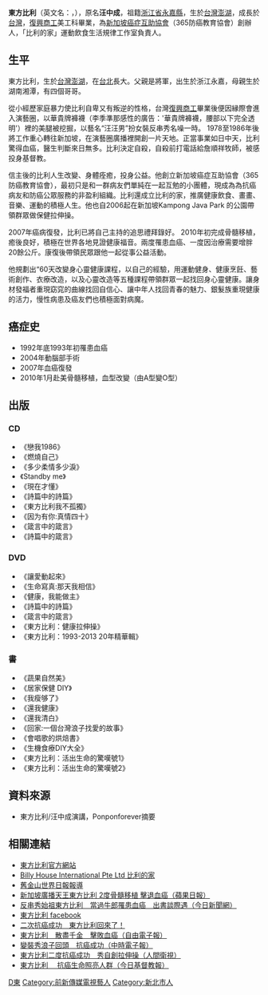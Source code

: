 {{多個問題|
{{copyedit|time=2010-06-17T02:37:41+00:00}}
{{notability unreferenced|time=2010-05-12T08:14:03+00:00}}
{{primarysources|time=2010-05-12T08:14:03+00:00}}
{{advert|time=2018-09-03T07:01:23+00:00}}
{{inappropriate tone|time=2018-09-03T07:01:23+00:00}}
}}
{{藝人
| 姓名 = 東方比利
| 類型 = 節目主持
| 羅馬拼音 = 
| 英文名 = Billy Wang
| 國籍 = {{ROC}}{{SIN}}
| 民族 = [[华族|华族]]([[汉族|汉族]]) 
| 籍貫 = [[浙江省|浙江省]][[永嘉縣|永嘉縣]]
| 原名 = 汪中成
| 出生日期 ={{birth date and age|1964|10|31}}
| 出生地點 = {{TWN}}[[澎湖|澎湖]]
| 逝世日期 =  
| 逝世地點 = 
| 職業 = 
| 宗教信仰 = [[基督教|基督教]]
| 語言 = [[中華民國國語|國語]]
| 教育程度 = [[復興商工|復興商工]]美工科
| 音樂類型 = 
| 演奏樂器 = 
| 其他藝術特長 = 
| 出身地 = {{TWN}}
| 出道作 = 
| 出道日期 = 
| 代表作 = 
| 活躍年代 = 
| 唱片公司 = 
| 經紀公司 =
| 網站 = 
| imdb = 
| awards = 
}}

'''東方比利'''（英文名：'''{{lang|en|Billy Wang}}'''，{{bd|1964年|10月31日|catIdx=W汪}}），原名'''汪中成'''，祖籍[[浙江省|浙江省]][[永嘉縣|永嘉縣]]，生於[[台灣|台灣]][[澎湖|澎湖]]，成長於[[台灣|台灣]]，[[復興商工|復興商工]]美工科畢業，為[[新加坡癌症互助協會|新加坡癌症互助協會]]（365防癌教育協會）創辦人，「比利的家」運動飲食生活規律工作室負責人。

==生平==
東方比利，生於[[台灣|台灣]][[澎湖|澎湖]]，在[[台北|台北]]長大。父親是將軍，出生於浙江永嘉，母親生於湖南湘潭，有四個哥哥。

從小經歷家庭暴力使比利自卑又有叛逆的性格，台灣[[復興商工|復興商工]]畢業後便因縁際會進入演藝圈，以華貴牌褲襪（李季準那感性的廣告：'華貴牌褲襪，腰部以下完全透明'）裡的美腿被挖掘，以藝名“汪汪男”扮女裝反串秀名噪一時。 1978至1986年後將工作重心轉往新加坡，在演藝圈廣播裡開創一片天地。正當事業如日中天，比利驚得血癌，醫生判斷來日無多。比利決定自殺，自殺前打電話給詹順祥牧師，被感投​​身基督教。

信主後的比利人生改變、身體痊癒，投身公益。他創立新加坡癌症互助協會（365防癌教育協會），最初只是和一群病友們單純在一起互勉的小團體，現成為為抗癌病友和防癌公眾服務的非盈利組織。比利還成立比利的家，推廣健康飲食、畫畫、音樂、運動的積極人生。他也自2006起在新加坡Kampong Java Park 的公園帶領群眾做保健拉伸操。

2007年癌病復發，比利已將自己主持的追思禮拜錄好。 2010年初完成骨髓移植，癒後良好，積極在世界各地見證健康福音。兩度罹患血癌、一度因治療需要增胖20餘公斤。康復後帶領民眾跟他一起從事公益活動。

他規劃出“60天改變身心靈健康課程，以自己的經驗，用運動健身、健康烹飪、藝術創作、衣療改造，以及心靈改造等五種課程帶領群眾一起找回身心靈健康。讓身材發福者重現窈窕的曲線找回自信心、讓中年人找回青春的魅力、銀髮族重現健康的活力，慢性病患及癌友們也積極面對病魔。

==癌症史==
*1992年底1993年初罹患血癌
*2004年動腦部手術
*2007年血癌復發
*2010年1月赴美骨髓移植，血型改變（由A型變O型）

==出版==
===CD===
*《戀我1986》
*《燃燒自己》
*《多少柔情多少淚》
*《Standby me》
*《現在才懂》
*《詩篇中的詩篇》
*《東方比利我不孤獨》
*《因为有你:真情四十》
*《箴言中的箴言》
*《詩篇中的箴言》

===DVD===
*《讓愛動起來》
*《生命寫真:那天我相信》
*《健康，我能做主》
*《詩篇中的詩篇》
*《箴言中的箴言》
*《東方比利：健康拉伸操》
*《東方比利：1993-2013 20年精華輯》

===書===
*《蔬果自然美》
*《居家保健 DIY》
*《我瘦够了》
*《還我健康》
*《還我清白》
*《回家:一個台灣浪子找愛的故事》
*《會唱歌的烘焙書》
*《生機食療DIY大全》
*《東方比利：活出生命的驚嘆號1》
*《東方比利：活出生命的驚嘆號2》

==資料來源==
* 東方比利/汪中成演講，Ponponforever摘要

==相關連結==
* [https://web.archive.org/web/20100821022916/http://www.billywang.com.sg/ 東方比利官方網站]
* [http://www.billyhouse.com/ Billy House International Pte Ltd 比利的家] {{Wayback|url=http://www.billyhouse.com/ |date=20190804045953 }} 
* [http://sf.worldjournal.com/view/full_sf/7199318/article-東方比利罹癌：信主-不再懼怕?instance=sf3 舊金山世界日報報導]{{dead link|date=2018年3月 |bot=InternetArchiveBot |fix-attempted=yes }}
* [https://web.archive.org/web/20100514191925/http://tw.nextmedia.com/applenews/article/art_id/32504696/IssueID/20100512 新加坡廣播天王東方比利 2度骨髓移植 擊退血癌（蘋果日報）]
* [http://www.nownews.com/2005/08/06/340-1827223.htm 反串秀始祖東方比利　當過牛郎罹患血癌　出書談際遇（今日新聞網）]
* [https://web.archive.org/web/20160401104514/http://facebook.billyhouse.com/ 東方比利 facebook]
* [http://www.awakeningtw.com/awakening/news_center/show.php?itemid=20081 二次抗癌成功　東方比利回來了！]{{dead link|date=2018年3月 |bot=InternetArchiveBot |fix-attempted=yes }}
* [http://www.libertytimes.com.tw/2011/new/feb/17/today-show7.htm 東方比利　散盡千金　擊敗血癌（自由電子報）] {{Wayback|url=http://www.libertytimes.com.tw/2011/new/feb/17/today-show7.htm |date=20121120052027 }}
* [http://tw.news.yahoo.com/%E8%AE%8A%E8%A3%9D%E7%A7%80%E6%B5%AA%E5%AD%90%E5%9B%9E%E9%A0%AD-%E6%8A%97%E7%99%8C%E6%88%90%E5%8A%9F-20110216-104510-945.html 變裝秀浪子回頭　抗癌成功（中時電子報）] {{Wayback|url=http://tw.news.yahoo.com/%E8%AE%8A%E8%A3%9D%E7%A7%80%E6%B5%AA%E5%AD%90%E5%9B%9E%E9%A0%AD-%E6%8A%97%E7%99%8C%E6%88%90%E5%8A%9F-20110216-104510-945.html |date=20160506081611 }}
* [http://www.youtube.com/watch?v=6MTV3TumPDQ 東方比利二度抗癌成功　秀自創拉伸操（人間衛視）] {{Wayback|url=http://www.youtube.com/watch?v=6MTV3TumPDQ |date=20160410120400 }}
* [https://web.archive.org/web/20120711130234/http://news.dhf.org.tw/News.aspx?cate=11&key=654 東方比利 　抗癌生命照亮人群（今日基督教報）]

[[Category:汪姓|D東]]
[[Category:前新傳媒電視藝人|Category:前新傳媒電視藝人]]
[[Category:新北市人|Category:新北市人]]